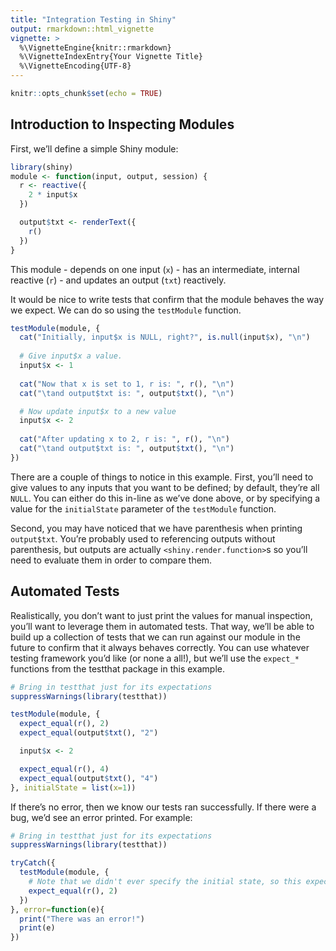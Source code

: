 ```yaml
---
title: "Integration Testing in Shiny"
output: rmarkdown::html_vignette
vignette: >
  %\VignetteEngine{knitr::rmarkdown}
  %\VignetteIndexEntry{Your Vignette Title}
  %\VignetteEncoding{UTF-8}
---
```


```r
knitr::opts_chunk$set(echo = TRUE)
```

## Introduction to Inspecting Modules

First, we'll define a simple Shiny module:

```r
library(shiny)
module <- function(input, output, session) {
  r <- reactive({
    2 * input$x
  })

  output$txt <- renderText({
    r()
  })
}
```

This module
  - depends on one input (`x`)
  - has an intermediate, internal reactive (`r`)
  - and updates an output (`txt`) reactively. 
  
It would be nice to write tests that confirm that the module behaves the way we expect. We can do so using the `testModule` function.

```r
testModule(module, {
  cat("Initially, input$x is NULL, right?", is.null(input$x), "\n")
  
  # Give input$x a value.
  input$x <- 1
  
  cat("Now that x is set to 1, r is: ", r(), "\n")
  cat("\tand output$txt is: ", output$txt(), "\n")

  # Now update input$x to a new value
  input$x <- 2
  
  cat("After updating x to 2, r is: ", r(), "\n")
  cat("\tand output$txt is: ", output$txt(), "\n")
})
```

There are a couple of things to notice in this example. First, you'll need to give values to any inputs that you want to be defined; by default, they're all `NULL`. You can either do this in-line as we've done above, or by specifying a value for the `initialState` parameter of the `testModule` function.

Second, you may have noticed that we have parenthesis when printing `output$txt`. You're probably used to referencing outputs without parenthesis, but outputs are actually `<shiny.render.function>`s so you'll need to evaluate them in order to compare them.

## Automated Tests

Realistically, you don't want to just print the values for manual inspection, you'll want to leverage them in automated tests. That way, we'll be able to build up a collection of tests that we can run against our module in the future to confirm that it always behaves correctly. You can use whatever testing framework you'd like (or none a all!), but we'll use the `expect_*` functions from the testthat package in this example.

```r
# Bring in testthat just for its expectations
suppressWarnings(library(testthat))

testModule(module, {
  expect_equal(r(), 2)
  expect_equal(output$txt(), "2")

  input$x <- 2

  expect_equal(r(), 4)
  expect_equal(output$txt(), "4")
}, initialState = list(x=1))
```

If there's no error, then we know our tests ran successfully. If there were a bug, we'd see an error printed. For example:

```r
# Bring in testthat just for its expectations
suppressWarnings(library(testthat))

tryCatch({
  testModule(module, {
    # Note that we didn't ever specify the initial state, so this expectation will fail.
    expect_equal(r(), 2)
  })
}, error=function(e){
  print("There was an error!")
  print(e)
})
```
